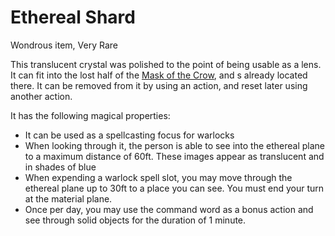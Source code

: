 = Ethereal Shard =

Wondrous item, Very Rare

This translucent crystal was polished to the point of being usable as a lens. It can fit into the lost half of the [[crows_mask.wiki|Mask of the Crow]], and s already located there. It can be removed from it by using an action, and reset later using another action.

It has the following magical properties:
* It can be used as a spellcasting focus for warlocks
* When looking through it, the person is able to see into the ethereal plane to a maximum distance of 60ft. These images appear as translucent and in shades of blue
* When expending a warlock spell slot, you may move through the ethereal plane up to 30ft to a place you can see. You must end your turn at the material plane.
* Once per day, you may use the command word as a bonus action and see through solid objects for the duration of 1 minute.
